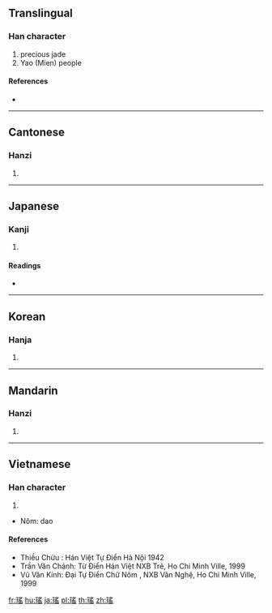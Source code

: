 {{also|瑶}}
==Translingual==

===Han character===
{{Han char|rn=96|rad=玉|as=10|sn=14|four=17172|canj=MGBOU}}

# precious jade
# Yao (Mien) people

====References====
* {{Han ref|kx=0739.010|dj=1149.080|hdz=21132.031|uh=7464|ud=29796}}

----

==Cantonese==

===Hanzi===
{{yue-hanzi|jyut=|y=yiu4|sim=瑶}}

# {{defn|lang=yue|sort=玉10}}

----

==Japanese==

===Kanji===
{{ja-kanji|grade=|rs=玉10}}

# {{defn|lang=ja|sort=玉10}}

====Readings====
* {{ja-readings|on=[[よう]] (yō)|kun=[[たま]] (tama)}}

----

==Korean==

===Hanja===
{{ko-hanja|hangeul=요|eumhun=|rv=yo|mr=yo|y=yo}}

# {{defn|lang=ko|sort=玉10}}

----

==Mandarin==

===Hanzi===
{{cmn-hanzi|sim=瑶|pin=[[yáo]] ([[yao2]])|wg=yao<sup>2</sup>}}

# {{defn|lang=cmn|sort=玉10}}

----

==Vietnamese==

===Han character===
{{vi-hantu|dao|rs=玉10}}

# {{defn|lang=vi|sort=玉10}}

* Nôm: dao

====References====
* Thiều Chửu : Hán Việt Tự Điển Hà Nội 1942
* Trần Văn Chánh: Từ Điển Hán Việt NXB Trẻ, Ho Chi Minh Ville, 1999
* Vũ Văn Kính: Đại Tự Điển Chữ Nôm , NXB Văn Nghệ, Ho Chi Minh Ville, 1999

[[fr:瑤]]
[[hu:瑤]]
[[ja:瑤]]
[[pl:瑤]]
[[th:瑤]]
[[zh:瑤]]
